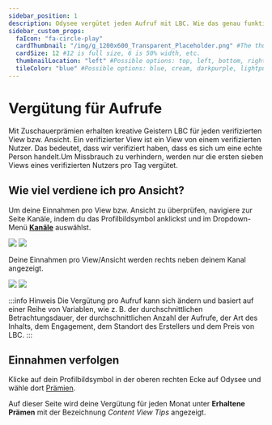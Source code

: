 ---
sidebar_position: 1
description: Odysee vergütet jeden Aufruf mit LBC. Wie das genau funktioniert, zeigen wir hier.
sidebar_custom_props:
  faIcon: "fa-circle-play"
  cardThumbnail: "/img/g_1200x600_Transparent_Placeholder.png" #The thumbnail on the category card.
  cardSize: 12 #12 is full size, 6 is 50% width, etc.
  thumbnailLocation: "left" #Possible options: top, left, bottom, right, none
  tileColor: "blue" #Possible options: blue, cream, darkpurple, lightpurple, mauve, orange, pink, none
---

# Vergütung für Aufrufe

Mit Zuschauerprämien erhalten kreative Geistern LBC für jeden verifizierten View bzw. Ansicht. Ein verifizierter View ist ein View von einem verifizierten Nutzer. Das bedeutet, dass wir verifiziert haben, dass es sich um eine echte Person handelt.Um Missbrauch zu verhindern, werden nur die ersten sieben Views eines verifizierten Nutzers pro Tag vergütet.

## Wie viel verdiene ich pro Ansicht?

Um deine Einnahmen pro View bzw. Ansicht zu überprüfen, navigiere zur Seite Kanäle, indem du das Profilbildsymbol <OdyseeButtonRound><OdyseeIcon type="person"/></OdyseeButtonRound> anklickst und im Dropdown-Menü **[<OdyseeIcon type="atsign"/> Kanäle](https://odysee.com/$/channels)** auswählst.

<Image src="/img/de/homepage_profile_menu_open_arrow_to_channels_desktop_dark.png#dark" />
<Image src="/img/de/homepage_profile_menu_open_arrow_to_channels_desktop_light.png#light" />

Deine Einnahmen pro View/Ansicht werden rechts neben deinem Kanal angezeigt.

<Image src="/img/de/channel_overview_screen_arrow_dark.png#dark" />
<Image src="/img/de/channel_overview_screen_arrow_light.png#light" />

:::info Hinweis
Die <OdyseeIcon type="credits"/> Vergütung pro Aufruf kann sich ändern und basiert auf einer Reihe von Variablen, wie z. B. der durchschnittlichen Betrachtungsdauer, der durchschnittlichen Anzahl der Aufrufe, der Art des Inhalts, dem Engagement, dem Standort des Erstellers und dem Preis von LBC.
:::

## Einnahmen verfolgen

Klicke auf dein Profilbildsymbol <OdyseeButtonRound><OdyseeIcon type="person"/></OdyseeButtonRound> in der oberen rechten Ecke auf Odysee und wähle dort [<OdyseeIcon type="Award"/> Prämien](https://odysee.com/$/rewards).

Auf dieser Seite wird deine Vergütung für jeden Monat unter **Erhaltene Prämen** mit der Bezeichnung *Content View Tips* angezeigt.

